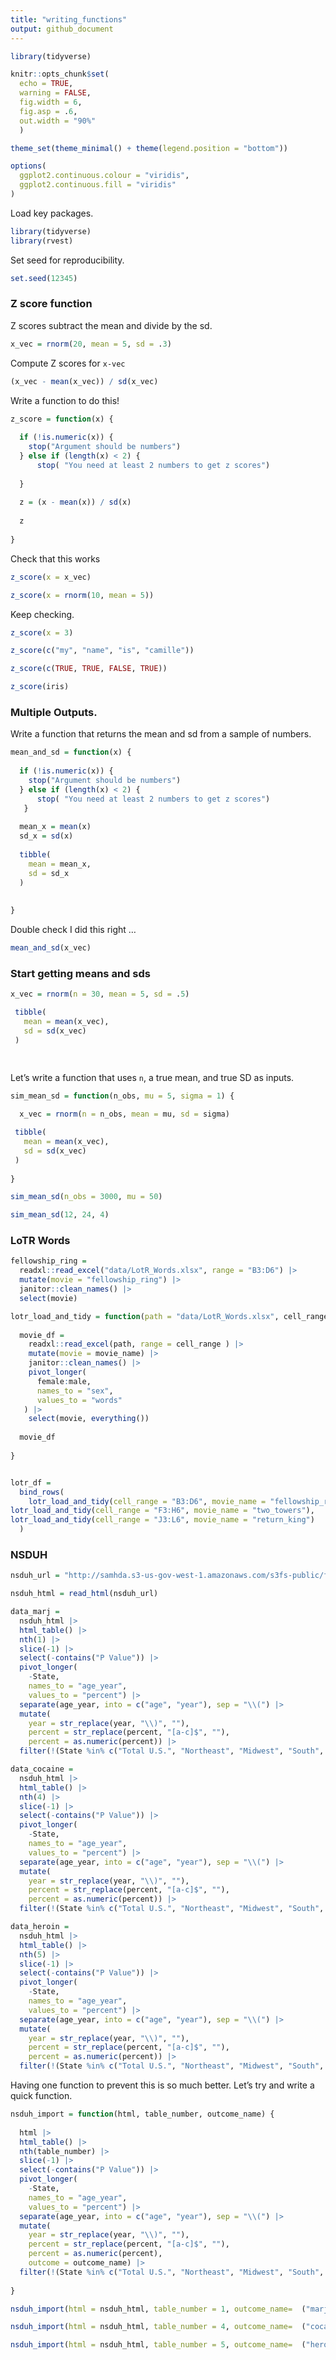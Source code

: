 ```yaml
---
title: "writing_functions"
output: github_document
---
```


```r
library(tidyverse)

knitr::opts_chunk$set(
  echo = TRUE, 
  warning = FALSE,
  fig.width = 6, 
  fig.asp = .6, 
  out.width = "90%"
  )

theme_set(theme_minimal() + theme(legend.position = "bottom"))

options(
  ggplot2.continuous.colour = "viridis",
  ggplot2.continuous.fill = "viridis"
)
```

Load key packages.

```r
library(tidyverse)
library(rvest)
```





Set seed for reproducibility.

```r
set.seed(12345)
```

### Z score function

Z scores subtract the mean and divide by the sd.

```r
x_vec = rnorm(20, mean = 5, sd = .3)
```

Compute Z scores for `x-vec`

```r
(x_vec - mean(x_vec)) / sd(x_vec)
```


Write a function to do this!

```r
z_score = function(x) {
  
  if (!is.numeric(x)) {
    stop("Argument should be numbers")
  } else if (length(x) < 2) {
      stop( "You need at least 2 numbers to get z scores")
   
  }
  
  z = (x - mean(x)) / sd(x)
  
  z
  
}
```

Check that this works

```r
z_score(x = x_vec)

z_score(x = rnorm(10, mean = 5))
```

Keep checking.

```r
z_score(x = 3)

z_score(c("my", "name", "is", "camille"))

z_score(c(TRUE, TRUE, FALSE, TRUE))

z_score(iris)
```


### Multiple Outputs.

Write a function that returns the mean and sd from a sample of numbers.

```r
mean_and_sd = function(x) {
  
  if (!is.numeric(x)) {
    stop("Argument should be numbers")
  } else if (length(x) < 2) {
      stop( "You need at least 2 numbers to get z scores")
   }
    
  mean_x = mean(x)
  sd_x = sd(x)
  
  tibble(
    mean = mean_x,
    sd = sd_x
  )
  
  
}
```

Double check I did this right ... 
```r
mean_and_sd(x_vec)
```




### Start getting means and sds

```r

x_vec = rnorm(n = 30, mean = 5, sd = .5)

 tibble(
   mean = mean(x_vec),
   sd = sd(x_vec)
 )

 

```

Let's write a function that uses `n`, a true mean, and true SD as inputs.

```r
sim_mean_sd = function(n_obs, mu = 5, sigma = 1) {
  
  x_vec = rnorm(n = n_obs, mean = mu, sd = sigma)

 tibble(
   mean = mean(x_vec),
   sd = sd(x_vec)
 )
  
}

sim_mean_sd(n_obs = 3000, mu = 50)

sim_mean_sd(12, 24, 4)
```

### LoTR Words


```r
fellowship_ring = 
  readxl::read_excel("data/LotR_Words.xlsx", range = "B3:D6") |>
  mutate(movie = "fellowship_ring") |> 
  janitor::clean_names() |> 
  select(movie)

lotr_load_and_tidy = function(path = "data/LotR_Words.xlsx", cell_range, movie_name) {
  
  movie_df =
    readxl::read_excel(path, range = cell_range ) |>
    mutate(movie = movie_name) |> 
    janitor::clean_names() |>
    pivot_longer(
      female:male,
      names_to = "sex",
      values_to = "words"
   ) |> 
    select(movie, everything())
  
  movie_df
  
}


lotr_df =
  bind_rows(
    lotr_load_and_tidy(cell_range = "B3:D6", movie_name = "fellowship_ring"),
lotr_load_and_tidy(cell_range = "F3:H6", movie_name = "two_towers"),
lotr_load_and_tidy(cell_range = "J3:L6", movie_name = "return_king")
  )
```


### NSDUH


```r
nsduh_url = "http://samhda.s3-us-gov-west-1.amazonaws.com/s3fs-public/field-uploads/2k15StateFiles/NSDUHsaeShortTermCHG2015.htm"

nsduh_html = read_html(nsduh_url)

data_marj = 
  nsduh_html |> 
  html_table() |> 
  nth(1) |>
  slice(-1) |> 
  select(-contains("P Value")) |>
  pivot_longer(
    -State,
    names_to = "age_year", 
    values_to = "percent") |>
  separate(age_year, into = c("age", "year"), sep = "\\(") |>
  mutate(
    year = str_replace(year, "\\)", ""),
    percent = str_replace(percent, "[a-c]$", ""),
    percent = as.numeric(percent)) |>
  filter(!(State %in% c("Total U.S.", "Northeast", "Midwest", "South", "West")))

data_cocaine = 
  nsduh_html |> 
  html_table() |> 
  nth(4) |>
  slice(-1) |> 
  select(-contains("P Value")) |>
  pivot_longer(
    -State,
    names_to = "age_year", 
    values_to = "percent") |>
  separate(age_year, into = c("age", "year"), sep = "\\(") |>
  mutate(
    year = str_replace(year, "\\)", ""),
    percent = str_replace(percent, "[a-c]$", ""),
    percent = as.numeric(percent)) |>
  filter(!(State %in% c("Total U.S.", "Northeast", "Midwest", "South", "West")))

data_heroin = 
  nsduh_html |> 
  html_table() |> 
  nth(5) |>
  slice(-1) |> 
  select(-contains("P Value")) |>
  pivot_longer(
    -State,
    names_to = "age_year", 
    values_to = "percent") |>
  separate(age_year, into = c("age", "year"), sep = "\\(") |>
  mutate(
    year = str_replace(year, "\\)", ""),
    percent = str_replace(percent, "[a-c]$", ""),
    percent = as.numeric(percent)) |>
  filter(!(State %in% c("Total U.S.", "Northeast", "Midwest", "South", "West")))
```

Having one function to prevent this is so much better. Let's try and write a quick function.

```r
nsduh_import = function(html, table_number, outcome_name) {
  
  html |> 
  html_table() |> 
  nth(table_number) |>
  slice(-1) |> 
  select(-contains("P Value")) |>
  pivot_longer(
    -State,
    names_to = "age_year", 
    values_to = "percent") |>
  separate(age_year, into = c("age", "year"), sep = "\\(") |>
  mutate(
    year = str_replace(year, "\\)", ""),
    percent = str_replace(percent, "[a-c]$", ""),
    percent = as.numeric(percent),
    outcome = outcome_name) |>
  filter(!(State %in% c("Total U.S.", "Northeast", "Midwest", "South", "West")))
  
}

nsduh_import(html = nsduh_html, table_number = 1, outcome_name=  ("marj"))

nsduh_import(html = nsduh_html, table_number = 4, outcome_name=  ("cocaine"))

nsduh_import(html = nsduh_html, table_number = 5, outcome_name=  ("heroin"))
```

